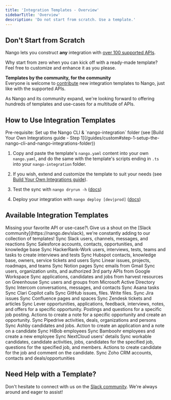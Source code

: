 ```yaml
---
title: 'Integration Templates - Overview'
sidebarTitle: 'Overview'
description: 'Do not start from scratch. Use a template.'
---
```


## Don't Start from Scratch

Nango lets you construct **any** integration with [over 100 supported APIs](/integrations/overview).

Why start from zero when you can kick off with a ready-made template? Feel free to customize and enhance it as you please.

**Templates by the community, for the community**\
Everyone is welcome to [contribute](/contribute) new integration templates to Nango, just like with the supported APIs.

As Nango and its community expand, we're looking forward to offering hundreds of templates and use-cases for a multitude of APIs.

## How to Use Integration Templates

<Info>
  Pre-requisite: Set up the Nango CLI & `nango-integration` folder (see [Build Your Own Integrations guide - Step 1](/guides/custom#step-1-setup-the-nango-cli-and-nango-integrations-folder))
</Info>

1.  Copy and paste the template's `nango.yaml` content into your own `nango.yaml`, and do the same with the template's scripts ending in `.ts` into your `nango-integration` folder.

2.  If you wish, extend and customize the template to suit your needs (see [Build Your Own Integrations guide](/guides/custom)).

3.  Test the sync with `nango dryrun -h` ([docs](/guides/custom#dry-run-your-sync))

4.  Deploy your integration with `nango deploy [dev|prod]` ([docs](/guides/custom#step-3-deploy-a-sync))

## Available Integration Templates

<Tip>
  Missing your favorite API or use-case?\
  Give us a shout on the [Slack community](https://nango.dev/slack), we're constantly adding to our collection of templates!
</Tip>

<CardGroup cols={3}>
  <Card title="Slack" href="/integration-templates/slack" icon="slack" iconType="brands">
    Sync Slack users, channels, messages, and reactions
  </Card>

  <Card title="Salesforce" href="/integration-templates/salesforce" icon="salesforce" iconType="brands">
    Sync Salesforce accounts, contacts, opportunities, and knowledge base
  </Card>

  <Card title="HackerRank-Work" href="/integration-templates/hackerrank-work" icon="computer">
    Sync HackerRank-Work users, interviews, tests, teams and tasks to create interviews and tests
  </Card>

  <Card title="Hubspot" href="/integration-templates/hubspot" icon="hubspot" iconType="brands">
    Sync Hubspot contacts, knowledge base, owners, service tickets and users
  </Card>

  <Card title="Linear" href="/integration-templates/linear" icon="circle-half-stroke">
    Sync Linear issues, projects, roadmaps, and teams
  </Card>

  <Card title="Notion" href="/integration-templates/notion" icon="book">
    Sync Notion pages
  </Card>

  <Card title="Gmail" href="/integration-templates/gmail" icon="envelope">
    Sync emails from Gmail
  </Card>

  <Card title="Google Workspace" href="/integration-templates/google-workspace" icon="google" iconType="brands">
    Sync users, organization units, and authorized 3rd party APIs from Google Workspace
  </Card>

  <Card title="Greenhouse" href="/integration-templates/greenhouse" icon="people-arrows">
    Sync applications, candidates and jobs from harvest resources on Greenhouse
  </Card>

  <Card title="MS Active Directory" href="/integration-templates/microsoft-active-directory" icon="microsoft" iconType="brands">
    Sync users and groups from Microsoft Active Directory
  </Card>

  <Card title="Intercom" href="/integration-templates/intercom" icon="intercom" iconType="brands">
    Sync Intercom conversations, messages, and contacts
  </Card>

  <Card title="Asana" href="/integration-templates/asana" icon="check">
    Sync Asana tasks
  </Card>

  <Card title="Clari Copilot" href="/integration-templates/clari-copilot" icon="chart-simple">
    Sync Clari Copilot calls
  </Card>

  <Card title="GitHub" href="/integration-templates/github" icon="github" iconType="brands">
    Sync GitHub issues, files. Write files.
  </Card>

  <Card title="Jira" href="/integration-templates/jira" icon="jira" iconType="brands">
    Sync Jira issues
  </Card>

  <Card title="Confluence" href="/integration-templates/confluence" icon="confluence" iconType="brands">
    Sync Confluence pages and spaces
  </Card>

  <Card title="Zendesk" href="/integration-templates/zendesk" icon="headset">
    Sync Zendesk tickets and articles
  </Card>

  <Card title="Lever" href="/integration-templates/lever" icon="briefcase">
    Sync Lever opportunities, applications, feedback, interviews, notes, and offers for a specific opportunity. Postings and questions for a specific job posting. Actions to create a note for a specific opportunity and create an opportunity.
  </Card>

  <Card title="Pipedrive" href="/integration-templates/pipedrive" icon="user-tie">
    Sync Pipedrive activities, deals, organizations and persons
  </Card>

  <Card title="Ashby" href="/integration-templates/ashby" icon="user-plus">
    Sync Ashby candidates and jobs. Action to create an application and a note on a candidate
  <Card title="HiBob" href="/integration-templates/hibob" icon="B">
    Sync HiBob employees
  </Card>

  <Card title="Bamboohr" href="/integration-templates/bamboohr" icon="user">
    Sync Bamboohr employees and create a new employee
  </Card>

  <Card title="NextCloud" href="/integration-templates/next-cloud" icon="box-archive">
    Sync NextCloud users' details
  </Card>

  <Card title="Workable" href="/integration-templates/workable" icon="list-check">
    Sync workable candidates, candidate activities, jobs, candidates for the specified job, questions for the specified job, and members. Actions to create candidate for the job and comment on the candidate.
  </Card>

  <Card title="Zoho CRM" href="/integration-templates/zoho-crm" icon="users">
    Sync Zoho CRM accounts, contacts and deals/opportunities
  </Card>
</CardGroup>

## Need Help with a Template?

Don't hesitate to connect with us on the [Slack community](https://nango.dev/slack). We're always around and eager to assist!